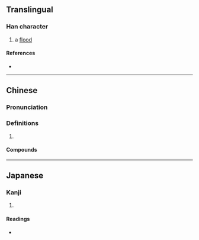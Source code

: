 {{also|洪}}
{{character info/new}}
==Translingual==

===Han character===
{{Han char|rn=85|rad=水|as=06|sn=9|four=37154|canj=EHEQ|ids=⿰氵夅}}

# a [[flood]]

====References====
* {{Han ref|kx=0620.140|dkj=17382|dj=1016.040|hdz=31614.020|uh=6D1A|ud=27930|bh=CF7A|bd=53114}}

----

==Chinese==
{{zh-forms}}

===Pronunciation===
{{zh-pron
|m=jiàng
|c=gong3
|mc=y
|oc=y
|ma=
|cat=n
}}

===Definitions===
{{zh-hanzi}}

# {{rfdef|lang=zh}}

====Compounds====
{{zh-der|洚洞|洚水}}

----

==Japanese==

===Kanji===
{{ja-kanji|grade=|rs=水06}}

# {{defn|lang=ja|sort=水06}}

====Readings====
* {{ja-readings|on=[[こう]] (kō), [[ぐ]] (gu)|kun=}}